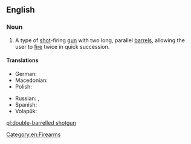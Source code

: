 ==English==
{{wikipedia}}

===Noun===
{{en-noun|head=[[double-barrelled]] [[shotgun]]}}

# A type of [[shot]]-firing [[gun]] with two long, parallel [[barrel]]s, allowing the user to [[fire]] twice in quick succession.

====Translations====
{{trans-top|type of shot-firing gun}}
* German: {{t|de|Doppelflinte|f}}
* Macedonian: {{t|mk|двоцевка|tr=dvócevka|f}}
* Polish: {{t+|pl|dubeltówka|f}}
{{trans-mid}}
* Russian: {{t|ru|двуство́льное ружьё|n|sc=Cyrl|tr=dvustvól'noje ruž'jó}}, {{t+|ru|двуство́лка|f|sc=Cyrl|tr=dvustvólka}}
* Spanish: {{t|es|escopeta de dos cañones|f}}
* Volapük: {{t|vo|telrüdedagün}}
{{trans-bottom}}

[[Category:en:Firearms]]

[[pl:double-barrelled shotgun]]